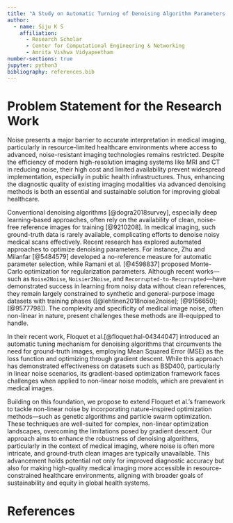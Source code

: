 ```yaml
---
title: "A Study on Automatic Turning of Denoising Algorithm Parameters in Medical Images"
author:
  - name: Siju K S
    affiliation: 
      - Research Scholar
      - Center for Computational Engineering & Networking
      - Amrita Vishwa Vidyapeetham
number-sections: true
jupyter: python3
bibliography: references.bib
---
```


# Problem Statement for the Research Work

Noise presents a major barrier to accurate interpretation in medical imaging, particularly in resource-limited healthcare environments where access to advanced, noise-resistant imaging technologies remains restricted. Despite the efficiency of modern high-resolution imaging systems like MRI and CT in reducing noise, their high cost and limited availability prevent widespread implementation, especially in public health infrastructures. Thus, enhancing the diagnostic quality of existing imaging modalities via advanced denoising methods is both an essential and sustainable solution for improving global healthcare.

Conventional denoising algorithms [@dogra2018survey], especially deep learning-based approaches, often rely on the availability of clean, noise-free reference images for training [@9210208]. In medical imaging, such ground-truth data is rarely available, complicating efforts to denoise noisy medical scans effectively. Recent research has explored automated approaches to optimize denoising parameters. For instance, Zhu and Milanfar [@5484579] developed a no-reference measure for automatic parameter selection, while Ramani et al. [@4598837] proposed Monte-Carlo optimization for regularization parameters. Although recent works—such as `Noise2Noise`, `Noisier2Noise`, and `Recorrupted-to-Recorrupted`—have demonstrated success in learning from noisy data without clean references, they remain largely constrained to synthetic and general-purpose image datasets with training phases ([@lehtinen2018noise2noise]; [@9156650]; [@9577798]). The complexity and specificity of medical image noise, often non-linear in nature, present challenges these methods are ill-equipped to handle.

In their recent work, Floquet et al.[@floquet:hal-04344047] introduced an automatic tuning mechanism for denoising algorithms that circumvents the need for ground-truth images, employing Mean Squared Error (MSE) as the loss function and optimizing through gradient descent. While this approach has demonstrated effectiveness on datasets such as BSD400, particularly in linear noise scenarios, its gradient-based optimization framework faces challenges when applied to non-linear noise models, which are prevalent in medical images.

Building on this foundation, we propose to extend Floquet et al.'s framework to tackle non-linear noise by incorporating nature-inspired optimization methods—such as genetic algorithms and particle swarm optimization. These techniques are well-suited for complex, non-linear optimization landscapes, overcoming the limitations posed by gradient descent. Our approach aims to enhance the robustness of denoising algorithms, particularly in the context of medical imaging, where noise is often more intricate, and ground-truth clean images are typically unavailable. This advancement holds potential not only for improved diagnostic accuracy but also for making high-quality medical imaging more accessible in resource-constrained healthcare environments, aligning with broader goals of sustainability and equity in global health systems.



# References

::: {#refs}
:::